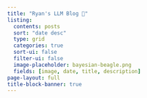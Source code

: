 ```yaml
---
title: "Ryan's LLM Blog 🤖"
listing:
  contents: posts
  sort: "date desc"
  type: grid
  categories: true
  sort-ui: false
  filter-ui: false
  image-placeholder: bayesian-beagle.png
  fields: [image, date, title, description]
page-layout: full
title-block-banner: true
---
```

